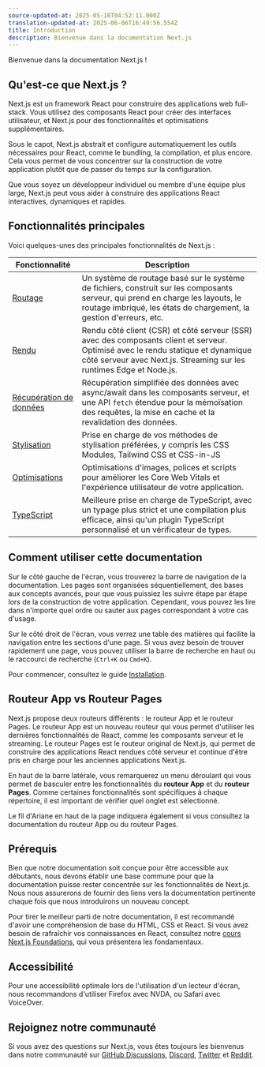 ```yaml
---
source-updated-at: 2025-05-16T04:52:11.000Z
translation-updated-at: 2025-06-06T16:49:56.554Z
title: Introduction
description: Bienvenue dans la documentation Next.js
---
```


Bienvenue dans la documentation Next.js !

## Qu'est-ce que Next.js ?

Next.js est un framework React pour construire des applications web full-stack. Vous utilisez des composants React pour créer des interfaces utilisateur, et Next.js pour des fonctionnalités et optimisations supplémentaires.

Sous le capot, Next.js abstrait et configure automatiquement les outils nécessaires pour React, comme le bundling, la compilation, et plus encore. Cela vous permet de vous concentrer sur la construction de votre application plutôt que de passer du temps sur la configuration.

Que vous soyez un développeur individuel ou membre d'une équipe plus large, Next.js peut vous aider à construire des applications React interactives, dynamiques et rapides.

## Fonctionnalités principales

Voici quelques-unes des principales fonctionnalités de Next.js :

| Fonctionnalité                                                                  | Description                                                                                                                                                                                      |
| ------------------------------------------------------------------------ | ------------------------------------------------------------------------------------------------------------------------------------------------------------------------------------------------ |
| [Routage](/docs/app/building-your-application/routing)                   | Un système de routage basé sur le système de fichiers, construit sur les composants serveur, qui prend en charge les layouts, le routage imbriqué, les états de chargement, la gestion d'erreurs, etc.                                                    |
| [Rendu](/docs/app/building-your-application/rendering)               | Rendu côté client (CSR) et côté serveur (SSR) avec des composants client et serveur. Optimisé avec le rendu statique et dynamique côté serveur avec Next.js. Streaming sur les runtimes Edge et Node.js. |
| [Récupération de données](/docs/app/building-your-application/data-fetching)       | Récupération simplifiée des données avec async/await dans les composants serveur, et une API `fetch` étendue pour la mémoïsation des requêtes, la mise en cache et la revalidation des données.                                              |
| [Stylisation](/docs/app/building-your-application/styling)                   | Prise en charge de vos méthodes de stylisation préférées, y compris les CSS Modules, Tailwind CSS et CSS-in-JS                                                                                                   |
| [Optimisations](/docs/app/building-your-application/optimizing)          | Optimisations d'images, polices et scripts pour améliorer les Core Web Vitals et l'expérience utilisateur de votre application.                                                                                        |
| [TypeScript](/docs/app/building-your-application/configuring/typescript) | Meilleure prise en charge de TypeScript, avec un typage plus strict et une compilation plus efficace, ainsi qu'un plugin TypeScript personnalisé et un vérificateur de types.                                                 |

## Comment utiliser cette documentation

Sur le côté gauche de l'écran, vous trouverez la barre de navigation de la documentation. Les pages sont organisées séquentiellement, des bases aux concepts avancés, pour que vous puissiez les suivre étape par étape lors de la construction de votre application. Cependant, vous pouvez les lire dans n'importe quel ordre ou sauter aux pages correspondant à votre cas d'usage.

Sur le côté droit de l'écran, vous verrez une table des matières qui facilite la navigation entre les sections d'une page. Si vous avez besoin de trouver rapidement une page, vous pouvez utiliser la barre de recherche en haut ou le raccourci de recherche (`Ctrl+K` ou `Cmd+K`).

Pour commencer, consultez le guide [Installation](/docs/getting-started/installation).

## Routeur App vs Routeur Pages

Next.js propose deux routeurs différents : le routeur App et le routeur Pages. Le routeur App est un nouveau routeur qui vous permet d'utiliser les dernières fonctionnalités de React, comme les composants serveur et le streaming. Le routeur Pages est le routeur original de Next.js, qui permet de construire des applications React rendues côté serveur et continue d'être pris en charge pour les anciennes applications Next.js.

En haut de la barre latérale, vous remarquerez un menu déroulant qui vous permet de basculer entre les fonctionnalités du **routeur App** et du **routeur Pages**. Comme certaines fonctionnalités sont spécifiques à chaque répertoire, il est important de vérifier quel onglet est sélectionné.

Le fil d'Ariane en haut de la page indiquera également si vous consultez la documentation du routeur App ou du routeur Pages.

## Prérequis

Bien que notre documentation soit conçue pour être accessible aux débutants, nous devons établir une base commune pour que la documentation puisse rester concentrée sur les fonctionnalités de Next.js. Nous nous assurerons de fournir des liens vers la documentation pertinente chaque fois que nous introduirons un nouveau concept.

Pour tirer le meilleur parti de notre documentation, il est recommandé d'avoir une compréhension de base du HTML, CSS et React. Si vous avez besoin de rafraîchir vos connaissances en React, consultez notre [cours Next.js Foundations](/learn/foundations/about-nextjs), qui vous présentera les fondamentaux.

## Accessibilité

Pour une accessibilité optimale lors de l'utilisation d'un lecteur d'écran, nous recommandons d'utiliser Firefox avec NVDA, ou Safari avec VoiceOver.

## Rejoignez notre communauté

Si vous avez des questions sur Next.js, vous êtes toujours les bienvenus dans notre communauté sur [GitHub Discussions](https://github.com/vercel/next.js/discussions), [Discord](https://discord.com/invite/bUG2bvbtHy), [Twitter](https://twitter.com/nextjs) et [Reddit](https://www.reddit.com/r/nextjs).